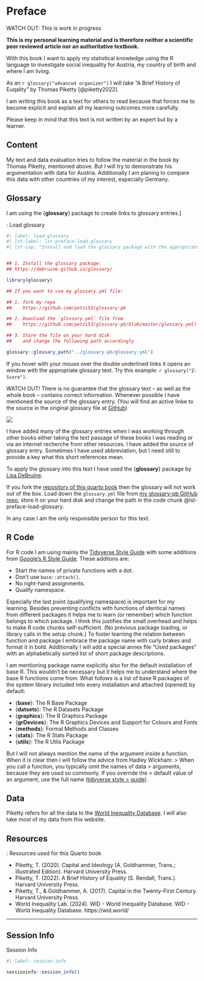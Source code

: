 # Preface {.unnumbered}


::: my-watch-out
::: my-watch-out-header
WATCH OUT: This is work in progress 
:::

::: my-watch-out-container

**This is my personal learning material and is therefore neither a scientific peer reviewed article nor an authoritative textbook.**

With this book I want to apply my statistical knowledge using the R language to investigate social inequality for Austria, my country of birth and where I am living.

As an `r glossary("advanced organizer")` I will take "A Brief History of Euqality" by Thomas Piketty [@piketty2022].

I am writing this book as a text for others to read because that forces me to become explicit and explain all my learning outcomes more carefully.

Please keep in mind that this text is not written by an expert but by a learner.
:::
:::


## Content {.unnumbered}


My text and data evaluation tries to follow the material in the book by Thomas Piketty, mentioned above. But I will try to demonstrate his argumentation with data for Austria. Additionally I am planing to compare this data with other countries of my interest, especially Germany.


## Glossary {.unnumbered}


I am using the {**glossary**} package to create links to glossary
entries.\]

::: my-r-code
::: my-r-code-header
::: {#cnj-load-glossary}
: Load glossary
:::
:::

::: my-r-code-container


```r
#| label: load-glossary
#| lst-label: lst-preface-load-glossary
#| lst-cap: "Install and load the glossary package with the appropriate glossary.yml file"


## 1. Install the glossary package:
## https://debruine.github.io/glossary/

library(glossary)

## If you want to use my glossary.yml file:

## 1. fork my repo
##    https://github.com/petzi53/glossary-pb

## 2. Download the `glossary.yml` file from
##    https://github.com/petzi53/glossary-pb/blob/master/glossary.yml)

## 3. Store the file on your hard disk
##    and change the following path accordingly

glossary::glossary_path("../glossary-pb/glossary.yml")

```


:::
:::

If you hover with your mouse over the double underlined links it opens
an window with the appropriate glossary text. Try this example: `r glossary("Z-Score")`.

::: my-watch-out
::: my-watch-out-header
WATCH OUT! There is no guarantee that the glossary text -- as well as the whole book -- contains correct information. Whenever possible I have mentioned the source of the glossary entry. (You will find an active linke to the source in the original glossary file at [GitHub](https://github.com/petzi53/glossary-pb/blob/master/glossary.yml))
:::

::: my-watch-out-container
::: {layout="[10, 30]" layout-valign="center"}
![](https://debruine.github.io/glossary/logo.png)

I have added many of the glossary entries when I was working through
other books either taking the text passage of these books I was reading
or via an internet recherche from other resources. I have added the
source of glossary entry. Sometimes I have used abbreviation, but I need
still to provide a key what this short references mean.
:::

To apply the glossary into this text I have used the {**glossary**} package by [Lisa DeBruine](https://debruine.github.io/glossary/index.html).
:::
:::

If you fork the [repository of this quarto
book](https://github.com/petzi53/inequality-austria) then the glossary will not
work out of the box. Load down the `glossary.yml` file from [my
glossary-pb GitHub
repo](https://github.com/petzi53/glossary-pb/blob/master/glossary.yml),
store it on your hard disk and change the path in the code chunk
@lst-preface-load-glossary.

In any case I am the only responsible person for this text.

## R Code {.unnumbered}


For R code I am using mainly the [Tidyverse Style
Guide](https://style.tidyverse.org/) with some additions from [Google’s R Style
Guide](https://google.github.io/styleguide/Rguide.html). These additons are:

-   Start the names of private functions with a dot.
-   Don't use `base::attach()`.
-   No right-hand assignments.
-   Qualify namespace. 

Especially the last point (qualifying namespace) is important for my
learning. Besides preventing conflicts with functions of identical names
from different packages it helps me to learn (or remember) which function
belongs to which package. I think this justifies the small overhead and
helps to make R code chunks self-sufficient. (No previous package
loading, or library calls in the setup chunk.) To foster learning the
relation between function and package I embrace the package name with
curly brakes and format it in bold. Additionally I will add a special annex file "Used packages" with an alphabetically sorted list of short package descriptions.


I am mentioning package name explicitly also for the default installation of base R. This wouldn't be necessary but it helps me to understand where the base R functions come from. What follows is a list of base R packages of the system library included into every installation and attached (opened) by
default:

-   {**base**}: The R Base Package
-   {**datsets**}: The R Datasets Package
-   {**graphics**}: The R Graphics Package
-   {**grDevices**}: The R Graphics Devices and Support for Colours and Fonts
-   {**methods**}: Formal Methods and Classes
-   {**stats**}: The R Stats Package
-   {**utils**}: The R Utils Package
 
 But I will not always mention the name of the argument inside a function. When it is clear then I will follow the advice from Hadley Wickham:
> When you call a function, you typically omit the names of data
> arguments, because they are used so commonly. If you override the
> default value of an argument, use the full name ([tidyverse style
> guide](https://style.tidyverse.org/syntax.html)).

## Data {.unnumbered}


Piketty refers for all the data to the [World Inequality Database](https://wid.world/). I will also take most of my data from this website.

## Resources {.unnumbered}


::: {.my-resource}
::: {.my-resource-header}
:::::: {#lem-index-book-resources}
: Resources used for this Quarto book
::::::
:::

::: {.my-resource-container}

- Piketty, T. (2020). Capital and Ideology (A. Goldhammer, Trans.; Illustrated Edition). Harvard University Press.
- Piketty, T. (2022). A Brief History of Equality (S. Rendall, Trans.). Harvard University Press.
- Piketty, T., & Goldhammer, A. (2017). Capital in the Twenty-First Century. Harvard University Press.
- World Inequality Lab. (2024). WID - World Inequality Database. WID - World Inequality Database. https://wid.world/


:::
:::

------------------------------------------------------------------------

## Session Info {.unnumbered}

::: my-r-code
::: my-r-code-header
Session Info
:::

::: my-r-code-container
```r
#| label: session-info

sessioninfo::session_info()
```
:::
:::

